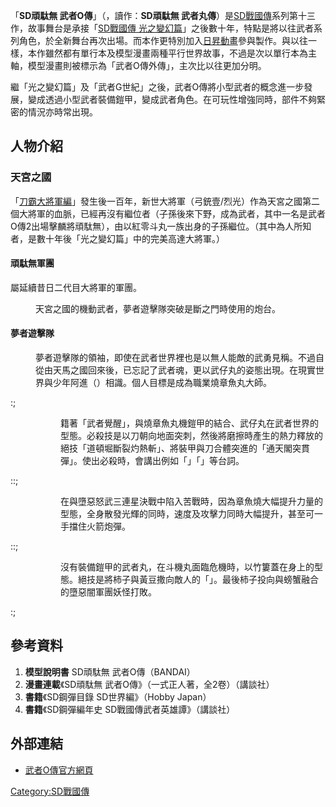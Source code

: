 {{noteTA
|1=zh-hans:高达;zh-hk:高達;zh-tw:鋼彈;
|2=zh:武小丸;zh-hk:武仔丸;zh-tw:武小丸;}}
{{Infobox animanga/Headerofja
|title=SD頑駄無 武者O傳
|image= 
|size= 
|caption= 
|japanese=SD頑駄無 武者○伝
|english=SD Gundam Mushamaruden
|kana=エスディーがんだむ むしゃまるでん
|romaji= 
|genre= [[機器人漫畫|機器人漫畫]]
}}
{{Infobox animanga/Footerofja}}
「'''SD頑駄無 武者O傳'''」（{{lang-ja|SD頑駄無 武者○伝}}，讀作：'''SD頑駄無 武者丸傳'''）是[[SD_GUNDAM系列|SD戰國傳]]系列第十三作，故事舞台是承接「[[SD戰國傳_光之變幻篇|SD戰國傳 光之變幻篇]]」之後數十年，特點是將以往武者系列角色，於全新舞台再次出場。而本作更特別加入[[日昇動畫|日昇動畫]]參與製作。與以往一樣，本作雖然都有單行本及模型漫畫兩種平行世界故事，不過是次以單行本為主軸，模型漫畫則被標示為「武者O傳外傳」，主次比以往更加分明。

繼「光之變幻篇」及「武者G世紀」之後，武者O傳將小型武者的概念進一步發展，變成透過小型武者裝備鎧甲，變成武者角色。在可玩性增強同時，部件不夠緊密的情況亦時常出現。

== 人物介紹 ==

=== 天宮之國 ===

「[[超SD戰國傳_刀霸大將軍篇|刀霸大將軍編]]」發生後一百年，新世大將軍（弓銃壹/烈光）作為天宮之國第二個大將軍的血脈，已經再沒有繼位者（子孫後來下野，成為武者，其中一名是武者O傳2出場擊麟將頑駄無），由以紅零斗丸一族出身的子孫繼位。（其中為人所知者，是數十年後「光之變幻篇」中的完美高達大將軍。）

====頑駄無軍團====

屬延續昔日二代目大將軍的軍團。

;{{nihongo|超大砲機動武者 坐目留併米巢|超大砲機動武者 坐目留併米巣（ザメル）}}
:天宮之國的機動武者，夢者遊擊隊突破是斷之門時使用的炮台。

====夢者遊擊隊====

;{{nihongo|武小丸（∀GUNDAM＋GUNDAM）|武ちゃ丸（∀ガンダム＋ガンダム）}}

:夢者遊擊隊的領袖，即使在武者世界裡也是以無人能敵的武勇見稱。不過自從由天馬之國回來後，已忘記了武者魂，更以武仔丸的姿態出現。在現實世界與少年阿進（{{lang|ja|少年ススム}}）相識。個人目標是成為職業燒章魚丸大師。

:;{{nihongo|武者丸（∀GUNDAM＋GUNDAM）|武者丸<ムシャマル>（）}}
::籍著「武者覺醒」，與燒章魚丸機鎧甲的結合、武仔丸在武者世界的型態。必殺技是以刀朝向地面突刺，然後將磨擦時產生的熱力釋放的絕技「道頓堀斷裂灼熱斬」、將裝甲與刀合體突進的「通天閣突貫彈」。使出必殺時，會講出例如「{{lang|ja|勇気に強気に大人気!天下御免の武者丸殺法!!}}」「{{lang|ja|ステキに、元気に、大人気!天下御免の武者丸殺法!!}}」等台詞。

::;{{nihongo|武者丸 武者魂閃光型態（（∀GUNDAM＋GUNDAM）|武者丸 武者魂閃光形態<ムシャマル ムシャダマシイスパークバージョン>（∀ガンダム＋ガンダム）}}
:::在與墮惡怒武三連星決戰中陷入苦戰時，因為章魚燒大幅提升力量的型態，全身散發光輝的同時，速度及攻擊力同時大幅提升，甚至可一手擋住火箭炮彈。

::;{{nihongo|武者竹簍|武者ザル（表記は武者丸）}}
:::沒有裝備鎧甲的武者丸，在斗機丸面臨危機時，以竹簍蓋在身上的型態。絕技是將柿子與黃豆撒向敵人的「{{lang|ja|天下無敵の武者サル殺法 鬼は外ー!!福は内ー!!}}」。最後柿子投向與螃蟹融合的墮惡闇軍團妖怪打敗。

:;{{nihongo|武王頑駄無（NU GUNDAM HWS+TURN X）|武王頑駄無<ブオウガンダム>（νガンダムHWS+ターンX）}}

== 參考資料 ==

#'''模型說明書''' SD頑駄無 武者O傳（BANDAI）
#'''漫畫連載'''《SD頑駄無 武者O傳》（一式正人著，全2卷）（講談社）
#'''書籍'''《SD鋼彈目錄 SD世界編》（Hobby Japan）
#'''書籍'''《SD鋼彈編年史 SD戰國傳武者英雄譚》（講談社）

==外部連結==
*[http://www.sunrise-inc.co.jp/musha/ 武者O傳官方網頁]{{Wayback|url=http://www.sunrise-inc.co.jp/musha/ |date=20100219170802 }}

{{SD高達系列}}

[[Category:SD戰國傳|Category:SD戰國傳]]